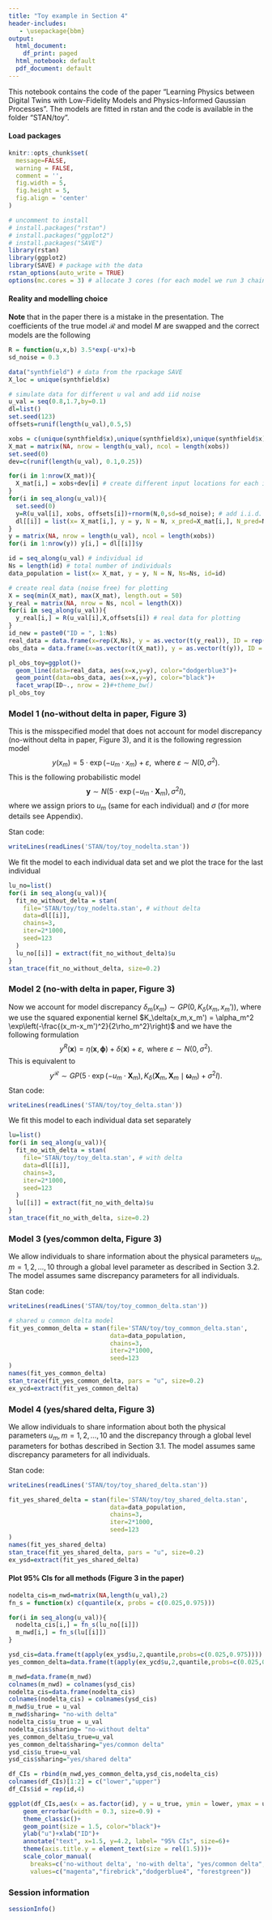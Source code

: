 ```yaml
---
title: "Toy example in Section 4"
header-includes:
   - \usepackage{bbm}
output:
  html_document:
    df_print: paged
  html_notebook: default
  pdf_document: default
---
```


This notebook contains the code of the paper "Learning Physics between Digital Twins with Low-Fidelity Models and Physics-Informed Gaussian Processes". The models are fitted in rstan and the code is available in the folder "STAN/toy". 

#### Load packages

```r
knitr::opts_chunk$set(
  message=FALSE,
  warning = FALSE,
  comment = '', 
  fig.width = 5, 
  fig.height = 5,
  fig.align = 'center'
)
```

```r
# uncomment to install
# install.packages("rstan")
# install.packages("ggplot2")
# install.packages("SAVE")
library(rstan)
library(ggplot2)
library(SAVE) # package with the data
rstan_options(auto_write = TRUE)
options(mc.cores = 3) # allocate 3 cores (for each model we run 3 chains in parallel)
```

#### Reality and modelling choice
**Note** that in the paper there is a mistake in the presentation. The coefficients of the true model $\mathcal{R}$ and model $M$ are swapped and the correct models are the following
\begin{align*}
    y^\mathcal{R}(x) &= 3.5\cdot \exp(-u\cdot x)+b+\varepsilon \quad  \text{ (the model we use to simulate data) }\\
    \eta(x,u) &= 5\cdot \exp(-u\cdot x) \quad \text{ (the misspesified model we use to fit the data) }
\end{align*}

```r
R = function(u,x,b) 3.5*exp(-u*x)+b
sd_noise = 0.3
```


```r
data("synthfield") # data from the rpackage SAVE
X_loc = unique(synthfield$x) 

# simulate data for different u val and add iid noise
u_val = seq(0.8,1.7,by=0.1)
dl=list()
set.seed(123)
offsets=runif(length(u_val),0.5,5)

xobs = c(unique(synthfield$x),unique(synthfield$x),unique(synthfield$x)); N=length(xobs); # create 3 replicates 
X_mat = matrix(NA, nrow = length(u_val), ncol = length(xobs))
set.seed(0)
dev=c(runif(length(u_val), 0.1,0.25)) 

for(i in 1:nrow(X_mat)){
  X_mat[i,] = xobs+dev[i] # create different input locations for each individual
}
for(i in seq_along(u_val)){
  set.seed(0)
  y=R(u_val[i], xobs, offsets[i])+rnorm(N,0,sd=sd_noise); # add i.i.d. N(0,0.3^2) noise
  dl[[i]] = list(x= X_mat[i,], y = y, N = N, x_pred=X_mat[i,], N_pred=N)
}
y = matrix(NA, nrow = length(u_val), ncol = length(xobs))
for(i in 1:nrow(y)) y[i,] = dl[[i]]$y

id = seq_along(u_val) # individual id
Ns = length(id) # total number of individuals
data_population = list(x= X_mat, y = y, N = N, Ns=Ns, id=id)
```

```r
# create real data (noise free) for plotting 
X = seq(min(X_mat), max(X_mat), length.out = 50)
y_real = matrix(NA, nrow = Ns, ncol = length(X))
for(i in seq_along(u_val)){
  y_real[i,] = R(u_val[i],X,offsets[i]) # real data for plotting
}
id_new = paste0("ID = ", 1:Ns)
real_data = data.frame(x=rep(X,Ns), y = as.vector(t(y_real)), ID = rep(id_new, each=length(X)))
obs_data = data.frame(x=as.vector(t(X_mat)), y = as.vector(t(y)), ID = rep(id_new, each=ncol(X_mat)))

pl_obs_toy=ggplot()+
  geom_line(data=real_data, aes(x=x,y=y), color="dodgerblue3")+
  geom_point(data=obs_data, aes(x=x,y=y), color="black")+
  facet_wrap(ID~., nrow = 2)#+theme_bw()
pl_obs_toy
```

### Model 1 (no-without delta in paper, Figure 3)

This is the misspecified model that does not account for model discrepancy (no-without delta in paper, Figure 3), and it is the following regression model
$$
y(x_m) = 5\cdot \exp(-u_m\cdot x_m) + \varepsilon, \text{ where }\varepsilon \sim N(0,\sigma^2).
$$
This is the following probabilistic model
$$
\mathbf{y} \sim N(5\cdot \exp(-u_m\cdot \mathbf{X}_m), \sigma^2I),
$$
where we assign priors to $u_m$ (same for each individual) and $\sigma$ (for more details see Appendix).

Stan code:
```r
writeLines(readLines('STAN/toy/toy_nodelta.stan'))
```
We fit the model to each individual data set and we plot the trace for the last individual
```r
lu_no=list()
for(i in seq_along(u_val)){
  fit_no_without_delta = stan(
    file='STAN/toy/toy_nodelta.stan', # without delta
    data=dl[[i]],
    chains=3,
    iter=2*1000,
    seed=123
  )
  lu_no[[i]] = extract(fit_no_without_delta)$u
}
stan_trace(fit_no_without_delta, size=0.2)
```


### Model 2 (no-with delta in paper, Figure 3)

Now we account for model discrepancy $\delta_m(x_m)\sim GP(0,K_\delta(x_m,x_m')),$ where we use the squared exponential kernel $K_\delta(x_m,x_m') = \alpha_m^2 \exp\left(-\frac{(x_m-x_m')^2}{2\rho_m^2}\right)$ and we have the following formulation
$$
y^R(\mathbf{x}) = \eta(\mathbf{x},\boldsymbol{\phi})+\delta(\mathbf{x})+\varepsilon, \text{ where } \varepsilon \sim N(0,\sigma^2).
$$
This is equivalent to
$$
y^\mathcal{R} \sim GP(5\cdot \exp(-u_m\cdot \mathbf{X}_m), K_\delta(\mathbf{X}_m,\mathbf{X}_m\mid \boldsymbol{\omega}_m)+\sigma^2I).
$$
Stan code:
```r
writeLines(readLines('STAN/toy/toy_delta.stan'))
```

We fit this model to each individual data set separately

```r
lu=list()
for(i in seq_along(u_val)){
  fit_no_with_delta = stan(
    file='STAN/toy/toy_delta.stan', # with delta
    data=dl[[i]],
    chains=3,
    iter=2*1000,
    seed=123
  )
  lu[[i]] = extract(fit_no_with_delta)$u
}
stan_trace(fit_no_with_delta, size=0.2)
```


### Model 3 (yes/common delta, Figure 3)

We allow individuals to share information about the physical parameters $u_m, m=1,2,\ldots,10$ through a global level parameter as described in Section 3.2. The model assumes same discrepancy parameters for all individuals.

Stan code:
```r
writeLines(readLines('STAN/toy/toy_common_delta.stan'))
```


```r
# shared u common delta model
fit_yes_common_delta = stan(file='STAN/toy/toy_common_delta.stan',
                            data=data_population,
                            chains=3,
                            iter=2*1000,
                            seed=123
)
names(fit_yes_common_delta)
stan_trace(fit_yes_common_delta, pars = "u", size=0.2)
ex_ycd=extract(fit_yes_common_delta)
```

### Model 4 (yes/shared delta, Figure 3)

We allow individuals to share information about both the physical parameters $u_m, m=1,2,\ldots,10$ and the discrepancy through a global level parameters for bothas described in Section 3.1. The model assumes same discrepancy parameters for all individuals.

Stan code:
```r
writeLines(readLines('STAN/toy/toy_shared_delta.stan'))
```

```r
fit_yes_shared_delta = stan(file='STAN/toy/toy_shared_delta.stan',
                            data=data_population,
                            chains=3,
                            iter=2*1000,
                            seed=123
)
names(fit_yes_shared_delta)
stan_trace(fit_yes_shared_delta, pars = "u", size=0.2)
ex_ysd=extract(fit_yes_shared_delta)
```

#### Plot 95% CIs for all methods (Figure 3 in the paper) 

```r
nodelta_cis=m_nwd=matrix(NA,length(u_val),2)
fn_s = function(x) c(quantile(x, probs = c(0.025,0.975)))

for(i in seq_along(u_val)){
  nodelta_cis[i,] = fn_s(lu_no[[i]])
  m_nwd[i,] = fn_s(lu[[i]])
}

ysd_cis=data.frame(t(apply(ex_ysd$u,2,quantile,probs=c(0.025,0.975))))
yes_common_delta=data.frame(t(apply(ex_ycd$u,2,quantile,probs=c(0.025,0.975))))

m_nwd=data.frame(m_nwd)
colnames(m_nwd) = colnames(ysd_cis)
nodelta_cis=data.frame(nodelta_cis)
colnames(nodelta_cis) = colnames(ysd_cis)
m_nwd$u_true = u_val
m_nwd$sharing= "no-with delta"
nodelta_cis$u_true = u_val
nodelta_cis$sharing= "no-without delta"
yes_common_delta$u_true=u_val
yes_common_delta$sharing="yes/common delta"
ysd_cis$u_true=u_val
ysd_cis$sharing="yes/shared delta"

df_CIs = rbind(m_nwd,yes_common_delta,ysd_cis,nodelta_cis)
colnames(df_CIs)[1:2] = c("lower","upper")
df_CIs$id = rep(id,4)

ggplot(df_CIs,aes(x = as.factor(id), y = u_true, ymin = lower, ymax = upper, color=sharing))+ 
    geom_errorbar(width = 0.3, size=0.9) +
    theme_classic()+ 
    geom_point(size = 1.5, color="black")+
    ylab("u")+xlab("ID")+
    annotate("text", x=1.5, y=4.2, label= "95% CIs", size=6)+
    theme(axis.title.y = element_text(size = rel(1.5)))+
    scale_color_manual(
      breaks=c('no-without delta', 'no-with delta', "yes/common delta", "yes/shared delta"),
      values=c("magenta","firebrick","dodgerblue4", "forestgreen"))
```

### Session information

```r
sessionInfo()
```